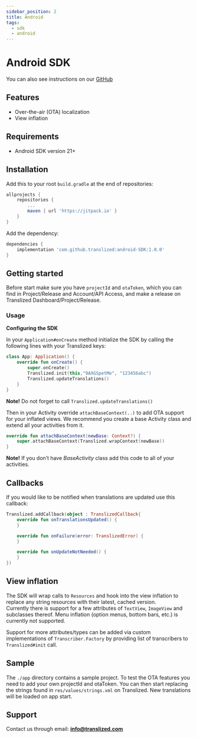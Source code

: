 ```yaml
---
sidebar_position: 2
title: Android
tags:
  - sdk
  - android
---
```


# Android SDK

You can also see instructions on our [GitHub](https://github.com/translized/android-SDK)

## Features

- Over-the-air (OTA) localization
- View inflation

## Requirements

- Android SDK version 21+

## Installation

Add this to your root `build.gradle` at the end of repositories:

```groovy
allprojects {
    repositories {
        ...
        maven { url 'https://jitpack.io' }
    }
}
```

Add the dependency:

```groovy
dependencies {
    implementation 'com.github.translized:android-SDK:1.0.0'
}
```

## Getting started

Before start make sure you have `projectId` and `otaToken`, which you can find in Project/Release and Account/API Access, and make a release on Translized Dashboard/Project/Release.

### Usage

**Configuring the SDK**

In your `Application#onCreate` method initialize the SDK by calling the following lines with your Translized keys:

```kotlin
class App: Application() {
    override fun onCreate() {
        super.onCreate()
        Translized.init(this,"9AXGSpetMe", "123456abc")
        Translized.updateTranslations()
    }
}
```

**Note!** Do not forget to call `Translized.updateTranslations()`

Then in your Activity override `attachBaseContext(..)` to add OTA support for your inflated views.
We recommend you create a base Activity class and extend all your activities from it.

```kotlin
override fun attachBaseContext(newBase: Context?) {
    super.attachBaseContext(Translized.wrapContext(newBase))
}
```

**Note!** If you don’t have _BaseActivity_ class add this code to all of your activities.

## Callbacks

If you would like to be notified when translations are updated use this callback:

```kotlin
Translized.addCallback(object : TranslizedCallback{
    override fun onTranslationsUpdated() {
    }

    override fun onFailure(error: TranslizedError) {
    }

    override fun onUpdateNotNeeded() {
    }
})
```

## View inflation

The SDK will wrap calls to `Resources` and hook into the view inflation to replace any string resources with their latest, cached version.  
Currently there is support for a few attributes of `TextView`, `ImageView` and subclasses thereof.
Menu inflation (option menus, bottom bars, etc.) is currently not supported.

Support for more attributes/types can be added via custom implementations of `Transcriber.Factory` by providing list of transcribers to `Translized#init` call.

## Sample

The `./app` directory contains a sample project. To test the OTA features you need to add your own projectId and otaToken.
You can then start replacing the strings found in `res/values/strings.xml` on Translized. New translations will be loaded on app start.

## Support

Contact us through email: **info@translized.com**
